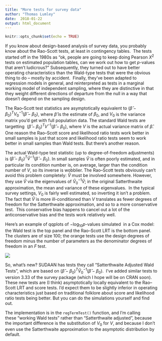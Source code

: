 ```yaml
---
title: "More tests for survey data"
author: "Thomas Lumley"
date:  2018-01-22
output: html_document
---
```


```r
knitr::opts_chunk$set(echo = TRUE)
```

If you know about design-based analysis of survey data, you probably know about the Rao-Scott tests, at least in contingency tables.  The tests started off in the 1980s as “ok, people are going to keep doing Pearson $X^2$ tests on estimated population tables, can we work out how to get $p$-values that aren’t ludicrous?” Subsequently, they turned out to have better operating characteristics than the Wald-type tests that were the obvious thing to do -- mostly by accident.  Finally, they’ve been adapted to regression models in general, and reinterpreted as tests in a marginal working model of independent sampling, where they are distinctive in that they weight different directions of departure from the null in a way that doesn’t depend on the sampling design. 

The Rao--Scott test statistics are asymptotically equivalent to $(\hat\beta-\beta_0)^TV_0^{-1}(\hat\beta-\beta_0)$, where $\hat\beta$ is the estimate of $\beta_0$, and $V_0$ is the variance matrix you’d get with full population data. The standard Wald tests are targetting  $(\hat\beta-\beta_0)^TV^{-1}(\hat\beta-\beta_0)$, where $V$ is the actual variance matrix of $\hat\beta$.  One reason the Rao--Scott score and likelihood ratio tests work better in small samples is just that score and likelihood ratio tests seem to work better in small samples than Wald tests. But there’s another reason. 

The actual Wald-type test statistic (up to degree-of-freedom adjustments) is $(\hat\beta-\beta_0)^T\hat V^{-1}(\hat\beta-\beta_0)$. In small samples $\hat V$ is often poorly estimated, and in particular its condition number is, on average, larger than the condition number of $V$, so its inverse is wobblier. The Rao--Scott tests obviously can’t avoid this problem completely: $\hat V$ must be involved somewhere. However, they use $\hat V$ via the eigenvalues of $\hat V_0^{-1}\hat V$; in the original Satterthwaite approximation, the mean and variance of these eigenvalues.  In the typical survey settings, $V_0$ is fairly well estimated, so inverting it isn’t a problem. The fact that $\hat V$ is more ill-conditioned than $V$ translates as fewer degrees of freedom for the Satterthwaite approximation, and so to a more conservative test.  This conservative bias happens to cancel out a lot of the anticonservative bias and the tests work relatively well.  

Here’s an example of qqplots of $-\log_{10} p$-values simulated  in a Cox model: the Wald test is the top panel and the Rao--Scott LRT is the bottom panel. The clusters are of size 100; the orange tests use the design degrees of freedom minus the number of parameters as the denominator degrees of freedom in an $F$ test. 

![](https://78.media.tumblr.com/f9970ca528f7ed8067b48b9f781f8ab6/tumblr_inline_p2zaz9LnDD1s1hdxy_540.png)

So, what’s new? SUDAAN has tests they call “Satterthwaite Adjusted Wald Tests”, which are based on $(\hat\beta-\beta_0)^T\hat V_0^{-1} (\hat\beta-\beta_0)$.  I’ve added similar tests to version 3.33 of the survey package (which I hope will be on CRAN soon).  These new tests are (I think) asymptotically locally equivalent to the Rao--Scott LRT and score tests. I’d expect them to be slightly inferior in operating characteristics just based on traditional folklore about score and likelihood ratio tests being better. But you can do the simulations yourself and find out. 

The implementation is in the `regTermTest()` function, and I’m calling these “working Wald tests” rather than “Satterthwaite adjusted”, because the important difference is the substitution of $V_0$ for $V$, and because I don’t even use the Satterthwaite approximation to the asymptotic distribution by default. 
